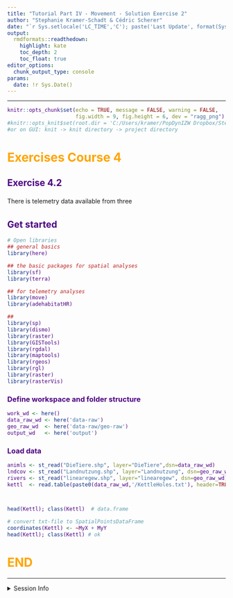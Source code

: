 ```yaml
---
title: "Tutorial Part IV - Movement - Solution Exercise 2"
author: "Stephanie Kramer-Schadt & Cédric Scherer"
date: "`r Sys.setlocale('LC_TIME','C'); paste('Last Update', format(Sys.time(), '%B %e, %Y'))`"
output:
  rmdformats::readthedown:
    highlight: kate
    toc_depth: 2
    toc_float: true
editor_options:
  chunk_output_type: console
params:
  date: !r Sys.Date()
---
```


<style>
h1 {
  color: Orange ;
}
h2, h3, h4, h5, h6, legend {
  color: Indigo ;
}
p {
  line-height:170%;
}
#sidebar h2 {
  background-color: Indigo;
}
code {
  color: Indigo ;
}
.exercise {
  color: #824b00;
}
</style>

---

```r
knitr::opts_chunk$set(echo = TRUE, message = FALSE, warning = FALSE, 
                      fig.width = 9, fig.height = 6, dev = "ragg_png")
#knitr::opts_knit$set(root.dir = 'C:/Users/kramer/PopDynIZW Dropbox/Steph Kramer')
#or on GUI: knit -> knit directory -> project directory
```


#  Exercises Course 4

## Exercise 4.2
There is telemetry data available from three 


## Get started
```r
# Open libraries
## general basics
library(here)

## the basic packages for spatial analyses
library(sf)
library(terra)

## for telemetry analyses
library(move)
library(adehabitatHR)         

##
library(sp)
library(dismo)
library(raster)
library(GISTools)
library(rgdal)
library(maptools)
library(rgeos)
library(rgl)
library(raster)
library(rasterVis)
```

### Define workspace and folder structure

```r
work_wd <- here()
data_raw_wd <- here('data-raw')
geo_raw_wd  <- here('data-raw/geo-raw')
output_wd   <- here('output')
```

### Load data
```r
animls <- st_read("DieTiere.shp", layer="DieTiere",dsn=data_raw_wd)  
lndcov <- st_read("Landnutzung.shp", layer="Landnutzung", dsn=geo_raw_wd)    
rivers <- st_read("linearegew.shp", layer="linearegew", dsn=geo_raw_wd)   
kettl  <- read.table(paste0(data_raw_wd,'/KettleHoles.txt'), header=TRUE, sep='\t') 



head(Kettl); class(Kettl)  # data.frame

# convert txt-file to SpatialPointsDataFrame
coordinates(Kettl) <- ~MyX + MyY
head(Kettl); class(Kettl) # ok 

```





# END

---

<details><summary>Session Info</summary>

```r
Sys.time()
sessionInfo()
```

</details>
